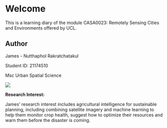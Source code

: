 # Welcome {.unnumbered}

This is a learning diary of the module CASA0023: Remotely Sensing Cities and Environments offered by UCL.

## **Author**

::: grid
::: g-col-8
James - Nutthaphol Rakratchatakul

Student ID: 21174510

Msc Urban Spatial Science
:::

::: g-col-4
![](images/james_pic.jpg)
:::
:::

**Research Interest:**

James' research interest includes agricultural intelligence for sustainable planning, including combining satellite imagery and machine learning to help them monitor crop health, suggest how to optimize their resources and warn them before the disaster is coming.
